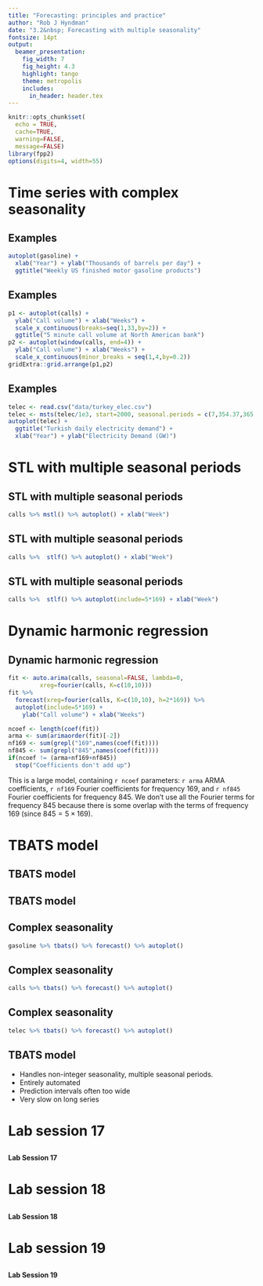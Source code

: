 ```yaml
---
title: "Forecasting: principles and practice"
author: "Rob J Hyndman"
date: "3.2&nbsp; Forecasting with multiple seasonality"
fontsize: 14pt
output:
  beamer_presentation:
    fig_width: 7
    fig_height: 4.3
    highlight: tango
    theme: metropolis
    includes:
      in_header: header.tex
---
```


```r
knitr::opts_chunk$set(
  echo = TRUE,
  cache=TRUE,
  warning=FALSE,
  message=FALSE)
library(fpp2)
options(digits=4, width=55)
```

# Time series with complex seasonality

## Examples
\fontsize{11}{11}\sf

```r
autoplot(gasoline) +
  xlab("Year") + ylab("Thousands of barrels per day") +
  ggtitle("Weekly US finished motor gasoline products")
```

## Examples

```r
p1 <- autoplot(calls) +
  ylab("Call volume") + xlab("Weeks") +
  scale_x_continuous(breaks=seq(1,33,by=2)) +
  ggtitle("5 minute call volume at North American bank")
p2 <- autoplot(window(calls, end=4)) +
  ylab("Call volume") + xlab("Weeks") +
  scale_x_continuous(minor_breaks = seq(1,4,by=0.2))
gridExtra::grid.arrange(p1,p2)
```

## Examples

```r
telec <- read.csv("data/turkey_elec.csv")
telec <- msts(telec/1e3, start=2000, seasonal.periods = c(7,354.37,365.25))
autoplot(telec) +
  ggtitle("Turkish daily electricity demand") +
  xlab("Year") + ylab("Electricity Demand (GW)")
```


# STL with multiple seasonal periods

## STL with multiple seasonal periods
\fontsize{11}{11}\sf

```r
calls %>% mstl() %>% autoplot() + xlab("Week")
```

## STL with multiple seasonal periods
\fontsize{11}{11}\sf

```r
calls %>%  stlf() %>% autoplot() + xlab("Week")
```

## STL with multiple seasonal periods
\fontsize{11}{11}\sf

```r
calls %>%  stlf() %>% autoplot(include=5*169) + xlab("Week")
```

# Dynamic harmonic regression

## Dynamic harmonic regression
\fontsize{11}{11}\sf

```r
fit <- auto.arima(calls, seasonal=FALSE, lambda=0,
         xreg=fourier(calls, K=c(10,10)))
fit %>%
  forecast(xreg=fourier(calls, K=c(10,10), h=2*169)) %>%
  autoplot(include=5*169) +
    ylab("Call volume") + xlab("Weeks")
```

```r
ncoef <- length(coef(fit))
arma <- sum(arimaorder(fit)[-2])
nf169 <- sum(grepl("169",names(coef(fit))))
nf845 <- sum(grepl("845",names(coef(fit))))
if(ncoef != (arma+nf169+nf845))
  stop("Coefficients don't add up")
```

This is a large model, containing `r ncoef` parameters: `r arma` ARMA coefficients, `r nf169` Fourier coefficients for frequency 169, and `r nf845` Fourier coefficients for frequency 845. We don't use all the Fourier terms for frequency 845 because there is some overlap with the terms of frequency 169 (since $845=5\times169$).


# TBATS model

## TBATS model

\begin{alertblock}{\Large TBATS}
\textbf{\Large T}rigonometric terms for seasonality\\
\textbf{\Large B}ox-Cox transformations for heterogeneity\\
\textbf{\Large A}RMA errors for short-term dynamics\\
\textbf{\Large T}rend (possibly damped)\\
\textbf{\Large S}easonal (including multiple and non-integer periods)
\end{alertblock}

## TBATS model
\vspace*{-0.8cm}\fontsize{13}{14}\sf

\begin{align*}
y_t&= \text{observation at time $t$}\\
y_t^{(\omega)} &= \begin{cases} (y_t^\omega-1)/\omega & \text{if $\omega\ne0$};\\
\log y_t & \text{if $\omega=0$}.\end{cases}\hspace*{10cm}\\
y_t^{(\omega)} &= \ell_{t-1} + \phi b_{t-1} + \sum_{i=1}^M s_{t-m_i}^{(i)} + d_t\\
\ell_t &= \ell_{t-1} + \phi b_{t-1} + \alpha d_t\\
b_t &= (1-\phi) b + \phi b_{t-1} + \beta d_{t}\\
d_t &= \sum_{i=1}^p \phi_i d_{t-i} + \sum_{j=1}^q \theta_j \varepsilon_{t-j} + \varepsilon_t\\
s_t^{(i)} &= \sum_{j=1}^{k_i} s_{j,t}^{(i)}
\end{align*}
\begin{textblock}{8}(4.5,7.5)
\begin{align*}
s_{j,t}^{(i)} &= \phantom{-}s_{j,t-1}^{(i)}\cos \lambda_j^{(i)} + s_{j,t-1}^{*(i)}\sin \lambda_j^{(i)} + \gamma_1^{(i)} d_t\\
s_{j,t}^{(i)} &= -s_{j,t-1}^{(i)}\sin \lambda_j^{(i)} + s_{j,t-1}^{*(i)}\cos \lambda_j^{(i)} + \gamma_2^{(i)} d_t
\end{align*}
\end{textblock}

\only<2->{\begin{textblock}{5}(7.3,1.8)\begin{block}{}Box-Cox transformation\end{block}\end{textblock}}
\only<3->{\begin{textblock}{5}(7.3,3.4)\begin{block}{}$M$ seasonal periods\end{block}\end{textblock}}
\only<4->{\begin{textblock}{5}(7.3,4.7)\begin{block}{}global and local trend\end{block}\end{textblock}}
\only<5->{\begin{textblock}{5}(7.3,6.0)\begin{block}{}ARMA error\end{block}\end{textblock}}
\only<6->{\begin{textblock}{5}(7.3,6.8)\begin{block}{}Fourier-like seasonal terms\end{block}\end{textblock}}

\only<7>{\begin{textblock}{4}(2.5,2.5)\large\begin{alertblock}{TBATS}
\textbf{T}rigonometric\\
\textbf{B}ox-Cox\\
\textbf{A}RMA\\
\textbf{T}rend\\
\textbf{S}easonal
\end{alertblock}\end{textblock}}

## Complex seasonality
\fontsize{12}{12}\sf

```r
gasoline %>% tbats() %>% forecast() %>% autoplot()
```

## Complex seasonality
\fontsize{12}{12}\sf

```r
calls %>% tbats() %>% forecast() %>% autoplot()
```

## Complex seasonality
\fontsize{12}{12}\sf

```r
telec %>% tbats() %>% forecast() %>% autoplot()
```


## TBATS model

\begin{alertblock}{\Large TBATS}\fontsize{13.5}{19}\sf
\textbf{\Large T}rigonometric terms for seasonality\\
\textbf{\Large B}ox-Cox transformations for heterogeneity\\
\textbf{\Large A}RMA errors for short-term dynamics\\
\textbf{\Large T}rend (possibly damped)\\
\textbf{\Large S}easonal (including multiple and non-integer periods)
\end{alertblock}\vspace*{0.1cm}\fontsize{13}{15}\sf

* Handles non-integer seasonality, multiple seasonal periods.
* Entirely automated
* Prediction intervals often too wide
* Very slow on long series


\vspace*{10cm}


# Lab session 17
##
\fontsize{48}{60}\sf\centering
**Lab Session 17**

# Lab session 18
##
\fontsize{48}{60}\sf\centering
**Lab Session 18**


# Lab session 19
##
\fontsize{48}{60}\sf\centering
**Lab Session 19**


